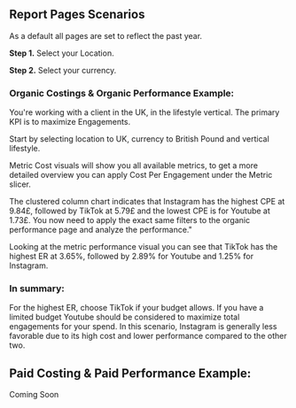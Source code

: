 ## Report Pages Scenarios

As a default all pages are set to reflect the past year.


**Step 1.** Select your Location.

**Step 2.** Select your currency.

  
### Organic Costings & Organic Performance Example:

You're working with a client in the UK, in the lifestyle vertical. The primary KPI is to maximize Engagements.

Start by selecting location to UK, currency to British Pound and vertical lifestyle.

Metric Cost visuals will show you all available metrics, to get a more detailed overview you can apply Cost Per Engagement under the Metric slicer.

  
The clustered column chart indicates that Instagram has the highest CPE at 9.84£, followed by TikTok at 5.79£ and the lowest CPE is for Youtube at 1.73£. You now need to apply the exact same filters to the organic performance page and analyze the performance."


Looking at the metric performance visual you can see that TikTok has the highest ER at 3.65%, followed by 2.89% for Youtube and 1.25% for Instagram.

### In summary:
For the highest ER, choose TikTok if your budget allows. If you have a limited budget Youtube should be considered to maximize total engagements for your spend. In this scenario, Instagram is generally less favorable due to its high cost and lower performance compared to the other two.

  

## Paid Costing & Paid Performance Example:

Coming Soon